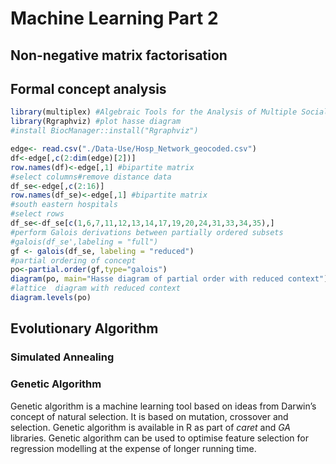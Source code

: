 # Machine Learning Part 2

## Non-negative matrix factorisation

## Formal concept analysis
```{r fca}

library(multiplex) #Algebraic Tools for the Analysis of Multiple Social Networks
library(Rgraphviz) #plot hasse diagram
#install BiocManager::install("Rgraphviz")

edge<- read.csv("./Data-Use/Hosp_Network_geocoded.csv")
df<-edge[,c(2:dim(edge)[2])]
row.names(df)<-edge[,1] #bipartite matrix
#select columns#remove distance data
df_se<-edge[,c(2:16)]
row.names(df_se)<-edge[,1] #bipartite matrix
#south eastern hospitals
#select rows
df_se<-df_se[c(1,6,7,11,12,13,14,17,19,20,24,31,33,34,35),]
#perform Galois derivations between partially ordered subsets
#galois(df_se',labeling = "full")
gf <- galois(df_se, labeling = "reduced")
#partial ordering of concept
po<-partial.order(gf,type="galois")
diagram(po, main="Hasse diagram of partial order with reduced context") 
#lattice  diagram with reduced context
diagram.levels(po)
```

## Evolutionary Algorithm

### Simulated Annealing

### Genetic Algorithm
Genetic algorithm is a machine learning tool based on ideas from Darwin’s concept of natural selection. It is based on mutation, crossover and selection. Genetic algorithm is available in R as part of _caret_ and _GA_ libraries. Genetic algorithm can be used to optimise feature selection for regression modelling at the expense of longer running time.

